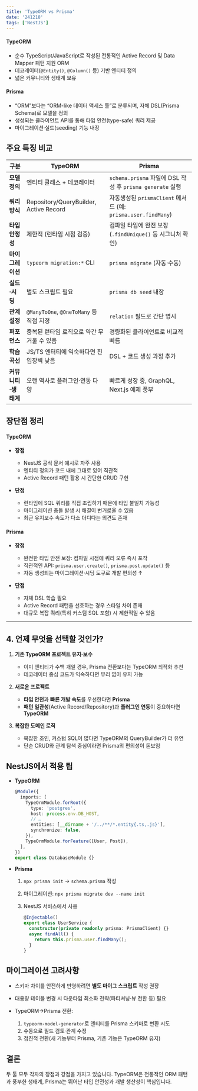 ```yaml
---
title: 'TypeORM vs Prisma'
date: '241218'
tags: ['NestJS']
---
```


#### TypeORM

- 순수 TypeScript/JavaScript로 작성된 전통적인 Active Record 및 Data Mapper 패턴 지원 ORM
- 데코레이터(`@Entity()`, `@Column()` 등) 기반 엔티티 정의
- 넓은 커뮤니티와 생태계 보유

#### Prisma

- “ORM”보다는 “ORM-like 데이터 액세스 툴”로 분류되며, 자체 DSL(Prisma Schema)로 모델을 정의
- 생성되는 클라이언트 API를 통해 타입 안전(type-safe) 쿼리 제공
- 마이그레이션·실드(seeding) 기능 내장

## 주요 특징 비교

| 구분                | TypeORM                                    | Prisma                                                        |
| ------------------- | ------------------------------------------ | ------------------------------------------------------------- |
| **모델 정의**       | 엔티티 클래스 + 데코레이터                 | `schema.prisma` 파일에 DSL 작성 후 `prisma generate` 실행     |
| **쿼리 방식**       | Repository/QueryBuilder, Active Record     | 자동생성된 `prismaClient` 메서드 (예: `prisma.user.findMany`) |
| **타입 안정성**     | 제한적 (런타임 시점 검증)                  | 컴파일 타임에 완전 보장 (`.findUnique()` 등 시그니처 확인)    |
| **마이그레이션**    | `typeorm migration:*` CLI                  | `prisma migrate` (자동·수동)                                  |
| **실드·시딩**       | 별도 스크립트 필요                         | `prisma db seed` 내장                                         |
| **관계 설정**       | `@ManyToOne`, `@OneToMany` 등 직접 지정    | `relation` 필드로 간단 명시                                   |
| **퍼포먼스**        | 중복된 런타임 로직으로 약간 무거울 수 있음 | 경량화된 클라이언트로 비교적 빠름                             |
| **학습 곡선**       | JS/TS 엔터티에 익숙하다면 진입장벽 낮음    | DSL + 코드 생성 과정 추가                                     |
| **커뮤니티·생태계** | 오랜 역사로 플러그인·연동 다양             | 빠르게 성장 중, GraphQL, Next.js 예제 풍부                    |

## 장단점 정리

#### TypeORM

- **장점**

  - NestJS 공식 문서 예시로 자주 사용
  - 엔티티 정의가 코드 내에 그대로 있어 직관적
  - Active Record 패턴 활용 시 간단한 CRUD 구현

- **단점**

  - 런타임에 SQL 쿼리를 직접 조립하기 때문에 타입 불일치 가능성
  - 마이그레이션 충돌 발생 시 해결이 번거로울 수 있음
  - 최근 유지보수 속도가 다소 더디다는 의견도 존재

#### Prisma

- **장점**

  - 완전한 타입 안전 보장: 컴파일 시점에 쿼리 오류 즉시 포착
  - 직관적인 API: `prisma.user.create()`, `prisma.post.update()` 등
  - 자동 생성되는 마이그레이션·시딩 도구로 개발 편의성 ↑

- **단점**

  - 자체 DSL 학습 필요
  - Active Record 패턴을 선호하는 경우 스타일 차이 존재
  - 대규모 복잡 쿼리(특히 커스텀 SQL 포함) 시 제한적일 수 있음

---

## 4. 언제 무엇을 선택할 것인가?

1. **기존 TypeORM 프로젝트 유지·보수**

   - 이미 엔티티가 수백 개일 경우, Prisma 전환보다는 TypeORM 최적화 추천
   - 데코레이터 중심 코드가 익숙하다면 무리 없이 유지 가능

2. **새로운 프로젝트**

   - **타입 안전**과 **빠른 개발 속도**를 우선한다면 **Prisma**
   - **패턴 일관성**(Active Record/Repository)과 **플러그인 연동**이 중요하다면 **TypeORM**

3. **복잡한 도메인 로직**

   - 복잡한 조인, 커스텀 SQL이 많다면 TypeORM의 QueryBuilder가 더 유연
   - 단순 CRUD와 관계 탐색 중심이라면 Prisma의 편의성이 돋보임

## NestJS에서 적용 팁

- **TypeORM**

  ```ts
  @Module({
    imports: [
      TypeOrmModule.forRoot({
        type: 'postgres',
        host: process.env.DB_HOST,
        // …
        entities: [__dirname + '/../**/*.entity{.ts,.js}'],
        synchronize: false,
      }),
      TypeOrmModule.forFeature([User, Post]),
    ],
  })
  export class DatabaseModule {}
  ```

- **Prisma**

  1. `npx prisma init` → `schema.prisma` 작성
  2. 마이그레이션: `npx prisma migrate dev --name init`
  3. NestJS 서비스에서 사용

     ```ts
     @Injectable()
     export class UserService {
       constructor(private readonly prisma: PrismaClient) {}
       async findAll() {
         return this.prisma.user.findMany();
       }
     }
     ```

## 마이그레이션 고려사항

- 스키마 차이를 안전하게 반영하려면 **별도 마이그 스크립트** 작성 권장
- 대용량 테이블 변경 시 다운타임 최소화 전략(파티셔닝·뷰 전환 등) 필요
- TypeORM→Prisma 전환:

  1. `typeorm-model-generator`로 엔티티를 Prisma 스키마로 변환 시도
  2. 수동으로 필드 검토·관계 수정
  3. 점진적 전환(새 기능부터 Prisma, 기존 기능은 TypeORM 유지)

## 결론

두 툴 모두 각자의 장점과 강점을 가지고 있습니다.
TypeORM은 전통적인 ORM 패턴과 풍부한 생태계, Prisma는 뛰어난 타입 안전성과 개발 생산성이 핵심입니다.
